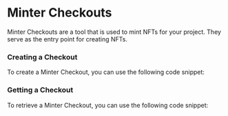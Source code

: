 

# Minter Checkouts

Minter Checkouts are a tool that is used to mint NFTs for your project. They serve as the entry point for creating NFTs.

### Creating a Checkout

To create a Minter Checkout, you can use the following code snippet:

<Tabs>
<TabItem value="js" label="JavaScript">
<JsExample resource="MinterCheckoutSession" method="create"/>
</TabItem>
<TabItem value="gql" label="GraphQL">
<GqlExample resource="MinterCheckoutSession" method="create"/>
</TabItem>

</Tabs>

### Getting a Checkout

To retrieve a Minter Checkout, you can use the following code snippet:

<Tabs>
<TabItem value="js" label="JavaScript">
<JsExample resource="MinterCheckoutSession" method="get"/>
</TabItem>
<TabItem value="gql" label="GraphQL">
<GqlExample resource="MinterCheckoutSession" method="get"/>
</TabItem>

</Tabs>